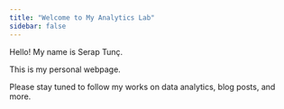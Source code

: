 ```yaml
---
title: "Welcome to My Analytics Lab"
sidebar: false 
---
```


Hello! My name is Serap Tunç.

This is my personal webpage.

Please stay tuned to follow my works on data analytics, blog posts, and more.

